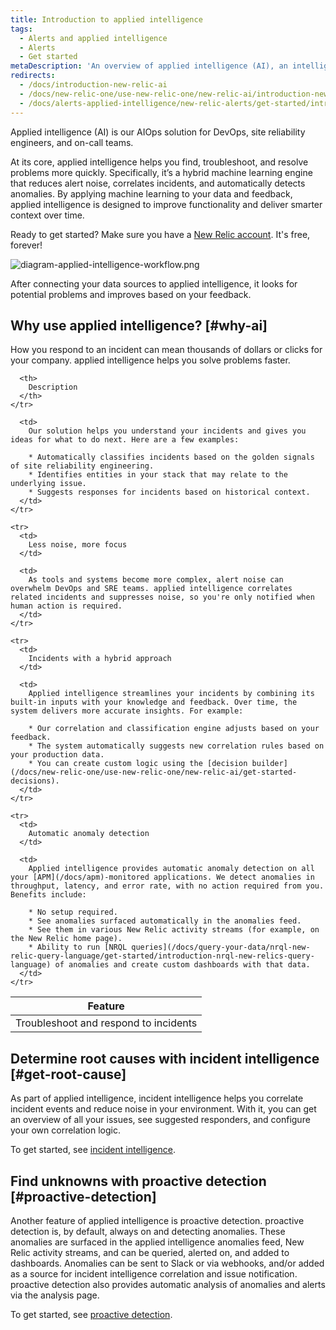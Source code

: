 ```yaml
---
title: Introduction to applied intelligence
tags:
  - Alerts and applied intelligence
  - Alerts
  - Get started
metaDescription: 'An overview of applied intelligence (AI), an intelligent AIOps solution for your alerting systems in New Relic.'
redirects:
  - /docs/introduction-new-relic-ai
  - /docs/new-relic-one/use-new-relic-one/new-relic-ai/introduction-new-relic-ai
  - /docs/alerts-applied-intelligence/new-relic-alerts/get-started/introduction-new-relic-ai
---
```



Applied intelligence (AI) is our AIOps solution for DevOps, site reliability engineers, and on-call teams.

At its core, applied intelligence helps you find, troubleshoot, and resolve problems more quickly. Specifically, it’s a hybrid machine learning engine that reduces alert noise, correlates incidents, and automatically detects anomalies. By applying machine learning to your data and feedback, applied intelligence is designed to improve functionality and deliver smarter context over time.

Ready to get started? Make sure you have a [New Relic account](https://newrelic.com/signup). It's free, forever!

<img
  title="diagram-applied-intelligence-workflow.png"
  alt="diagram-applied-intelligence-workflow.png"
  src={diagramAppliedIntelligenceWorkflow}
/>

<figcaption>
  After connecting your data sources to applied intelligence, it looks for potential problems and improves based on your feedback.
</figcaption>

## Why use applied intelligence? [#why-ai]

How you respond to an incident can mean thousands of dollars or clicks for your company. applied intelligence helps you solve problems faster.

<table>
  <thead>
    <tr>
      <th style={{ width: "150px" }}>
        Feature
      </th>

      <th>
        Description
      </th>
    </tr>
  </thead>

  <tbody>
    <tr>
      <td>
        Troubleshoot and respond to incidents
      </td>

      <td>
        Our solution helps you understand your incidents and gives you ideas for what to do next. Here are a few examples:

        * Automatically classifies incidents based on the golden signals of site reliability engineering.
        * Identifies entities in your stack that may relate to the underlying issue.
        * Suggests responses for incidents based on historical context.
      </td>
    </tr>

    <tr>
      <td>
        Less noise, more focus
      </td>

      <td>
        As tools and systems become more complex, alert noise can overwhelm DevOps and SRE teams. applied intelligence correlates related incidents and suppresses noise, so you're only notified when human action is required.
      </td>
    </tr>

    <tr>
      <td>
        Incidents with a hybrid approach
      </td>

      <td>
        Applied intelligence streamlines your incidents by combining its built-in inputs with your knowledge and feedback. Over time, the system delivers more accurate insights. For example:

        * Our correlation and classification engine adjusts based on your feedback.
        * The system automatically suggests new correlation rules based on your production data.
        * You can create custom logic using the [decision builder](/docs/new-relic-one/use-new-relic-one/new-relic-ai/get-started-decisions).
      </td>
    </tr>

    <tr>
      <td>
        Automatic anomaly detection
      </td>

      <td>
        Applied intelligence provides automatic anomaly detection on all your [APM](/docs/apm)-monitored applications. We detect anomalies in throughput, latency, and error rate, with no action required from you. Benefits include:

        * No setup required.
        * See anomalies surfaced automatically in the anomalies feed.
        * See them in various New Relic activity streams (for example, on the New Relic home page).
        * Ability to run [NRQL queries](/docs/query-your-data/nrql-new-relic-query-language/get-started/introduction-nrql-new-relics-query-language) of anomalies and create custom dashboards with that data.
      </td>
    </tr>
  </tbody>
</table>

## Determine root causes with incident intelligence [#get-root-cause]

As part of applied intelligence, incident intelligence helps you correlate incident events and reduce noise in your environment. With it, you can get an overview of all your issues, see suggested responders, and configure your own correlation logic.

To get started, see [incident intelligence](/docs/enable-new-relic-ai).

## Find unknowns with proactive detection [#proactive-detection]

Another feature of applied intelligence is proactive detection. proactive detection is, by default, always on and detecting anomalies. These anomalies are surfaced in the applied intelligence anomalies feed, New Relic activity streams, and can be queried, alerted on, and added to dashboards. Anomalies can be sent to Slack or via webhooks, and/or added as a source for incident intelligence correlation and issue notification. proactive detection also provides automatic analysis of anomalies and alerts via the analysis page.

To get started, see [proactive detection](/docs/proactive-detection-new-relic-ai).
